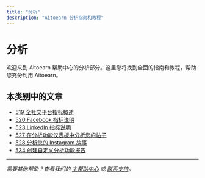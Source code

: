 ```yaml
---
title: "分析"
description: "Aitoearn 分析指南和教程"
---
```


<UpdatedAt />


# 分析

欢迎来到 Aitoearn 帮助中心的分析部分。这里您将找到全面的指南和教程，帮助您充分利用 Aitoearn。

## 本类别中的文章

- [519 全社交平台指标概述](519-全社交平台指标概述)
- [520 Facebook 指标说明](520-Facebook-指标说明)
- [523 LinkedIn 指标说明](523-LinkedIn-指标说明)
- [527 在分析功能仪表板中分析您的帖子](527-在分析功能仪表板中分析您的帖子)
- [528 分析您的 Instagram 故事](528-分析您的-Instagram-故事)
- [534 创建自定义分析功能报告](534-创建自定义分析功能报告)

---

*需要其他帮助？查看我们的 [主帮助中心](/en/帮助-中心) 或 [联系支持](mailto:hello@aitoearn.com)。*
